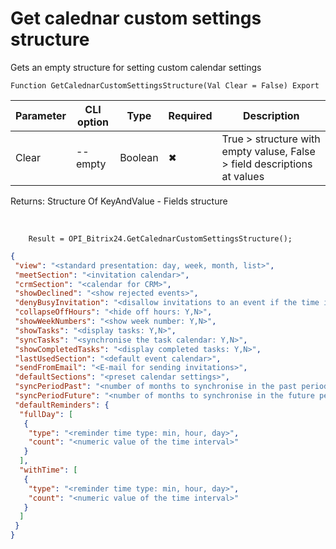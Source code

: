 ﻿---
sidebar_position: 9
---


# Get calednar custom settings structure
 Gets an empty structure for setting custom calendar settings



`Function GetCalednarCustomSettingsStructure(Val Clear = False) Export`

  | Parameter | CLI option | Type | Required | Description |
  |-|-|-|-|-|
  | Clear | --empty | Boolean | &#x2716; | True > structure with empty valuse, False > field descriptions at values |

  
  Returns:  Structure Of KeyAndValue - Fields structure

<br/>




```bsl title="1C:Enterprise/OneScript code example"
    Result = OPI_Bitrix24.GetCalednarCustomSettingsStructure();
```
 



```json title="Result"
{
 "view": "<standard presentation: day, week, month, list>",
 "meetSection": "<invitation calendar>",
 "crmSection": "<calendar for CRM>",
 "showDeclined": "<show rejected events>",
 "denyBusyInvitation": "<disallow invitations to an event if the time is full>",
 "collapseOffHours": "<hide off hours: Y,N>",
 "showWeekNumbers": "<show week number: Y,N>",
 "showTasks": "<display tasks: Y,N>",
 "syncTasks": "<synchronise the task calendar: Y,N>",
 "showCompletedTasks": "<display completed tasks: Y,N>",
 "lastUsedSection": "<default event calendar>",
 "sendFromEmail": "<E-mail for sending invitations>",
 "defaultSections": "<preset calendar settings>",
 "syncPeriodPast": "<number of months to synchronise in the past period>",
 "syncPeriodFuture": "<number of months to synchronise in the future period>",
 "defaultReminders": {
  "fullDay": [
   {
    "type": "<reminder time type: min, hour, day>",
    "count": "<numeric value of the time interval>"
   }
  ],
  "withTime": [
   {
    "type": "<reminder time type: min, hour, day>",
    "count": "<numeric value of the time interval>"
   }
  ]
 }
}
```
